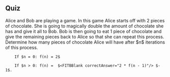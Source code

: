 ## Quiz
<FITBBlock hint="Derive the nth term using the n-1th term">
    Alice and Bob are playing a game. In this game Alice starts off with 2 pieces of chocolate. She is going to magically double the amount of chocolate she has and give it all to Bob. Bob is then going to eat 1 piece of chocolate and give the remaining pieces back to Alice so that she can repeat this process. Determine how many pieces of chocolate Alice will have after $n$ iterations of this process.
        
        If $n = 0: f(n) = 2$
        
        If $n > 0: f(n) =  $<FITBBlank correctAnswer="2 * f(n - 1)"/> $- 1$.
</FITBBlock>